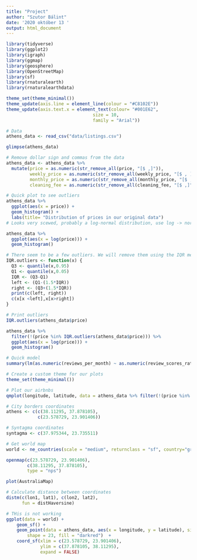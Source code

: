 ```yaml
---
title: "Project"
author: "Szutor Bálint"
date: '2020 október 13 '
output: html_document
---
```


```r
library(tidyverse)
library(ggplot2)
library(igraph)
library(ggmap)
library(geosphere)
library(OpenStreetMap)
library(sf)
library(rnaturalearth)
library(rnaturalearthdata)

theme_set(theme_minimal())
theme_update(axis.line = element_line(colour = "#C8102E"))
theme_update(axis.text.x = element_text(colour= "#001E62",
                                 size = 10,
                                 family = "Arial"))

# Data
athens_data <- read_csv("data/listings.csv")

glimpse(athens_data)

# Remove dollar sign and commas from the data 
athens_data <- athens_data %>% 
  mutate(price = as.numeric(str_remove_all(price, "[$ ,]")),
         weekly_price = as.numeric(str_remove_all(weekly_price, "[$ , ]")),
         monthly_price = as.numeric(str_remove_all(monthly_price, "[$ ,]")),
         cleaning_fee = as.numeric(str_remove_all(cleaning_fee, "[$ ,]")))

# Quick plot to see outliers
athens_data %>% 
  ggplot(aes(x = price)) +
  geom_histogram() +
  labs(title= "Distribution of prices in our original data")
# Looks very scewed, probably a log-normal distribution, use log -> normal

athens_data %>% 
  ggplot(aes(x = log(price))) +
  geom_histogram()

# There seem to be a few outliers. We will remove them using the IQR method, becauses we belive that keeping those values would skew our analysis
IQR.outliers <- function(x) {
  Q3 <- quantile(x,0.95)
  Q1 <- quantile(x,0.05)
  IQR <- (Q3-Q1)
  left <- (Q1-(1.5*IQR))
  right <- (Q3+(1.5*IQR))
  print(c(left, right))
  c(x[x <left],x[x>right])
}

# Print outliers
IQR.outliers(athens_data$price)

athens_data %>% 
  filter(!(price %in% IQR.outliers(athens_data$price))) %>% 
  ggplot(aes(x = log(price))) +
  geom_histogram()

# Quick model
summary(lm(as.numeric(reviews_per_month) ~ as.numeric(review_scores_rating), data = athens_data))

# Create a custom theme for our plots
theme_set(theme_minimal())
```


```r
# Plot our airbnbs
qmplot(longitude, latitude, data = athens_data %>% filter(!(price %in% IQR.outliers(athens_data$price))), color = price)

# City borders coordinates
athens <- c(c(38.11295, 37.878105), 
            c(23.578729, 23.901406))

# Syntagma coordinates
syntagma <- c(37.975344, 23.735511)

# Get world map
world <- ne_countries(scale = "medium", returnclass = "sf", country="greece")

openmap(c(23.578729, 23.901406),
        c(38.11295, 37.878105),
        type = "nps")

plot(AustraliaMap)

# Calculate distance between coordinates
distm(c(lon1, lat1), c(lon2, lat2), 
      fun = distHaversine)

# THis is not working
ggplot(data = world) +
    geom_sf() +
    geom_point(data = athens_data, aes(x = longitude, y = latitude), size = 4, 
        shape = 23, fill = "darkred")  +
    coord_sf(xlim = c(23.578729, 23.901406), 
             ylim = c(37.878105, 38.11295), 
             expand = FALSE)



```


